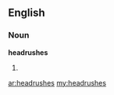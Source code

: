 ==English==

===Noun===
'''headrushes'''

# {{plural of|headrush}}

[[ar:headrushes]]
[[my:headrushes]]